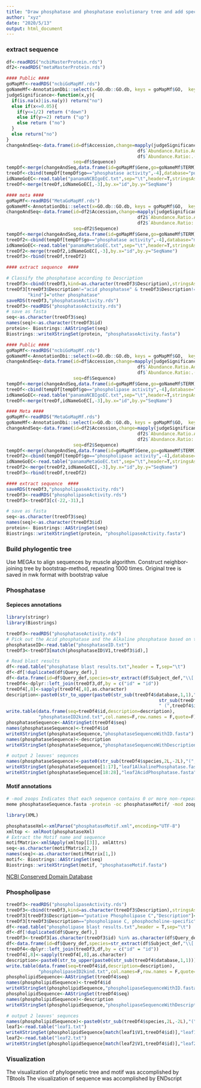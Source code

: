```yaml
---
title: "Draw phosphatase and phosphatase evolutionary tree and add species annotation for Fig. 9, S3"
author: "xyz"
date: "2020/5/13"
output: html_document
---
```


### extract sequence 

```r
df<-readRDS("ncbiMasterProtein.rds")
df2<-readRDS("metaMasterProtein.rds")

#### Public ####
goMapMf<-readRDS("ncbiGoMapMf.rds")
goNameMf<-AnnotationDbi::select(x=GO.db::GO.db, keys = goMapMf$GO,  keytype = "GOID",columns = "TERM" )
judgeSignificance<-function(x,y){
  if(is.na(x)|is.na(y)) return("no")
  else if(x<=0.05){
    if(y<=1/2) return ("down")
    else if(y>=2) return ("up")
    else return ("no")
  }
  else return("no")
}
changeAndSeq<-data.frame(id=df$Accession,change=mapply(judgeSignificance,
                                                 df$`Abundance.Ratio.Adj..P-Value:.(low)./.(high)`,
                                                 df$`Abundance.Ratio:.(low)./.(high)`),
                         seq=df$Sequence)
tempDf<-merge(changeAndSeq,data.frame(id=goMapMf$Gene,go=goNameMf$TERM),by="id")
treeDf<-cbind(tempDf[tempDf$go=="phosphatase activity",-4],database="public")
idNameGoEC<-read.table("panamaNCBIgoEC.txt",sep="\t",header=T,stringsAsFactors=F,quote = "")
treeDf<-merge(treeDf,idNameGoEC[,-3],by.x="id",by.y="SeqName")

#### meta ####
goMapMf<-readRDS("MetaGoMapMf.rds")
goNameMf<-AnnotationDbi::select(x=GO.db::GO.db, keys = goMapMf$GO,  keytype = "GOID",columns = "TERM" )
changeAndSeq<-data.frame(id=df2$Accession,change=mapply(judgeSignificance,
                                                 df2$`Abundance.Ratio.Adj..P-Value:.(low)./.(high)`,
                                                 df2$`Abundance.Ratio:.(low)./.(high)`),
                         seq=df2$Sequence)
tempDf<-merge(changeAndSeq,data.frame(id=goMapMf$Gene,go=goNameMf$TERM),by="id")
treeDf2<-cbind(tempDf[tempDf$go=="phosphatase activity",-4],database="meta")
idNameGoEC<-read.table("panamaMetaGoEC.txt",sep="\t",header=T,stringsAsFactors=F,quote = "")
treeDf2<-merge(treeDf2,idNameGoEC[,-3],by.x="id",by.y="SeqName")
treeDf3<-rbind(treeDf,treeDf2)

#### extract sequence  ####

# Classify the phosphatase according to Description
treeDf3<-cbind(treeDf3,kind=as.character(treeDf3$Description),stringsAsFactors=F)
treeDf3[treeDf3$Description!="acid phosphatase" & treeDf3$Description!="alkaline phosphatase",
        "kind"]="other phosphatase"
saveRDS(treeDf3,"phosphataseActivity.rds")
treeDf3<-readRDS("phosphataseActivity.rds")
# save as fasta
seq<-as.character(treeDf3$seq)
names(seq)<-as.character(treeDf3$id)
protein<- Biostrings::AAStringSet(seq)
Biostrings::writeXStringSet(protein, "phosphataseActivity.fasta")
```

```r

#### Public ####
goMapMf<-readRDS("ncbiGoMapMf.rds")
goNameMf<-AnnotationDbi::select(x=GO.db::GO.db, keys = goMapMf$GO,  keytype = "GOID",columns = "TERM" )
changeAndSeq<-data.frame(id=df$Accession,change=mapply(judgeSignificance,
                                                 df$`Abundance.Ratio.Adj..P-Value:.(low)./.(high)`,
                                                 df$`Abundance.Ratio:.(low)./.(high)`),
                         seq=df$Sequence)
tempDf<-merge(changeAndSeq,data.frame(id=goMapMf$Gene,go=goNameMf$TERM),by="id")
treeDf<-cbind(tempDf[tempDf$go=="phospholipase activity",-4],database="public")
idNameGoEC<-read.table("panamaNCBIgoEC.txt",sep="\t",header=T,stringsAsFactors=F,quote = "")
treeDf<-merge(treeDf,idNameGoEC[,-3],by.x="id",by.y="SeqName")

#### Meta ####
goMapMf<-readRDS("MetaGoMapMf.rds")
goNameMf<-AnnotationDbi::select(x=GO.db::GO.db, keys = goMapMf$GO,  keytype = "GOID",columns = "TERM" )
changeAndSeq<-data.frame(id=df2$Accession,change=mapply(judgeSignificance,
                                                 df2$`Abundance.Ratio.Adj..P-Value:.(low)./.(high)`,
                                                 df2$`Abundance.Ratio:.(low)./.(high)`),
                         seq=df2$Sequence)
tempDf<-merge(changeAndSeq,data.frame(id=goMapMf$Gene,go=goNameMf$TERM),by="id")
treeDf2<-cbind(tempDf[tempDf$go=="phospholipase activity",-4],database="meta")
idNameGoEC<-read.table("panamaMetaGoEC.txt",sep="\t",header=T,stringsAsFactors=F,quote = "")
treeDf2<-merge(treeDf2,idNameGoEC[,-3],by.x="id",by.y="SeqName")
treeDf3<-rbind(treeDf,treeDf2)

#### extract sequence  ####
saveRDS(treeDf3,"phospholipaseActivity.rds")
treeDf3<-readRDS("phospholipaseActivity.rds")
treeDf3<-treeDf3[c(-22,-31),]

# save as fasta
seq<-as.character(treeDf3$seq)
names(seq)<-as.character(treeDf3$id)
protein<- Biostrings::AAStringSet(seq)
Biostrings::writeXStringSet(protein, "phospholipaseActivity.fasta")
```

### Build phylogentic tree

Use MEGAx to align sequences by muscle algorithm. Construct neighbor-joining tree by bootstrap-method, repeating 1000 times.
Original tree is saved in nwk format with bootstrap value

### Phosphatase

#### Sepieces annotations

```r
library(stringr)
library(Biostrings)

treeDf3<-readRDS("phosphataseActivity.rds")
# Pick out the Acid phosphatase and the Alkaline phosphatase based on the previous tree
phosphataseID<-read.table("phosphataseID.txt")
treeDf3<-treeDf3[match(phosphataseID$V1,treeDf3$id),]

# Read blast results
df<-read.table("phosphatase blast results.txt",header = T,sep="\t")
df<-df[!duplicated(df$Query_def),]
df<-data.frame(id=df$Query_def,species=str_extract(df$Subject_def,"\\[.*\\]"))
treeDf4<-dplyr::left_join(treeDf3,df,by = c("id" = "id"))
treeDf4[,8]<-sapply(treeDf4[,8],as.character)
description<-paste0(str_to_upper(paste0(str_sub(treeDf4$database,1,1),"-",
                                                         str_sub(treeDf4$kind,1,2))),"-",treeDf4$species,
                                                         " (",treeDf4$id,")")
write.table(data.frame(seq=treeDf4$id,description=description),
            "phosphataseID2kind.txt",col.names=F,row.names = F,quote=F)
phosphataseSequence<-AAStringSet(treeDf4$seq)
names(phosphataseSequence)<-treeDf4$id
writeXStringSet(phosphataseSequence,"phosphataseSequenceWithID.fasta")
names(phosphataseSequence)<-description
writeXStringSet(phosphataseSequence,"phosphataseSequenceWithDescription.fasta")

# output 2 leaves' sequnces
names(phosphataseSequence)<-paste0(str_sub(treeDf4$species,2L,-2L),"(",treeDf4$id,")")
writeXStringSet(phosphataseSequence[1:17],"leaf1AlkalinePhosphatase.fasta")
writeXStringSet(phosphataseSequence[18:28],"leaf2AcidPhosphatase.fasta")
```

#### Motif annotations

```bash
# -mod zoops Indicates that each sequence contains 0 or more non-repeating motifs
meme phosphataseSequence.fasta -protein -oc phosphataseMotif/ -mod zoops -nmotifs 15 -minw 30 -maxw 200 -p 4
```

```r
library(XML)

phosphataseXml<-xmlParse("phosphataseMotif.xml",encoding="UTF-8")
xmltop <- xmlRoot(phosphataseXml)
# Extract the Motif name and sequence
motifMatrix<-xmlSApply(xmltop[[3]], xmlAttrs)
seq<-as.character(motifMatrix[2,])
names(seq)<-as.character(motifMatrix[1,])
motif<- Biostrings::AAStringSet(seq)
Biostrings::writeXStringSet(motif, "phosphataseMotif.fasta")
```
[NCBI Conserved Domain Database](https://www.ncbi.nlm.nih.gov/Structure/bwrpsb/bwrpsb.cgi?)

### Phospholipase

```r
treeDf3<-readRDS("phospholipaseActivity.rds")
treeDf3<-cbind(treeDf3,kind=as.character(treeDf3$Description),stringsAsFactors=F)
treeDf3[treeDf3$Description=="putative Phospholipase C","Description"]<-"Phospholipase C"
treeDf3[treeDf3$Description=="phospholipase C, phosphocholine-specific","Description"]<-"Phospholipase C"
df<-read.table("phospholipase blast results.txt",header = T,sep="\t")
df<-df[!duplicated(df$Query_def),]
treeDf3<-treeDf3[as.character(treeDf3$id) %in% as.character(df$Query_def),]
df<-data.frame(id=df$Query_def,species=str_extract(df$Subject_def,"\\[.*\\]"))
treeDf4<-dplyr::left_join(treeDf3,df,by = c("id" = "id"))
treeDf4[,8]<-sapply(treeDf4[,8],as.character)
description<-paste0(str_to_upper(paste0(str_sub(treeDf4$database,1,1))),"-",treeDf4$species," (",treeDf4$id,")")
write.table(data.frame(seq=treeDf4$id,description=description),
            "phospholipaseID2kind.txt",col.names=F,row.names = F,quote=F)
phospholipidSequence<-AAStringSet(treeDf4$seq)
names(phospholipidSequence)<-treeDf4$id
writeXStringSet(phospholipidSequence,"phospholipaseSequenceWithID.fasta")
phospholipidSequence<-AAStringSet(treeDf4$seq)
names(phospholipidSequence)<-description
writeXStringSet(phospholipidSequence,"phospholipaseSequenceWithDescription.fasta")

# output 2 leaves' sequnces
names(phospholipidSequence)<-paste0(str_sub(treeDf4$species,2L,-2L),"(",treeDf4$id,")")
leaf1<-read.table("leaf1.txt")
writeXStringSet(phospholipidSequence[match(leaf1$V1,treeDf4$id)],"leaf1phospholipase.fasta")
leaf2<-read.table("leaf2.txt")
writeXStringSet(phospholipidSequence[match(leaf2$V1,treeDf4$id)],"leaf2phospholipase.fasta")
```

### Visualization

The visualization of phylogenetic tree and motif was accomplished by TBtools
The visualization of sequence was accomplished by ENDscript
